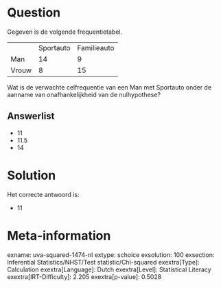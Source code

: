 Question
========

Gegeven is de volgende frequentietabel.

  ------- ----------- -------------
          Sportauto   Familieauto
  Man     14          9
  Vrouw   8           15
  ------- ----------- -------------

Wat is de verwachte celfrequentie van een Man met Sportauto onder de
aanname van onafhankelijkheid van de nulhypothese?

Answerlist
----------

* 11
* 11.5
* 14

Solution
========

Het correcte antwoord is: 

* 11

Meta-information
================
exname: uva-squared-1474-nl
extype: schoice
exsolution: 100
exsection: Inferential Statistics/NHST/Test statistic/Chi-squared
exextra[Type]: Calculation
exextra[Language]: Dutch
exextra[Level]: Statistical Literacy
exextra[IRT-Difficulty]: 2.205
exextra[p-value]: 0.5028
